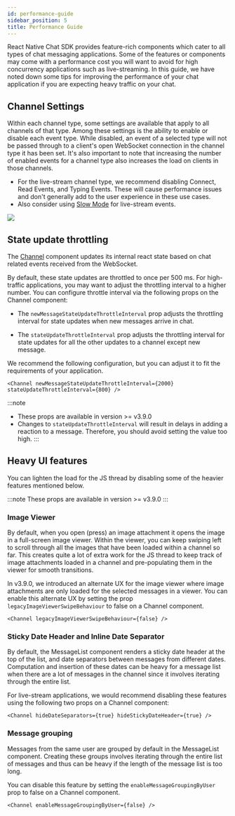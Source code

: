 ```yaml
---
id: performance-guide
sidebar_position: 5
title: Performance Guide
---
```



React Native Chat SDK provides feature-rich components which cater to all types of chat messaging applications.
Some of the features or components may come with a performance cost you will want to avoid for high
concurrency applications such as live-streaming. In this guide, we have noted down some tips for improving the performance of your
chat application if you are expecting heavy traffic on your chat.

## Channel Settings

Within each channel type, some settings are available that apply to all channels of that type.
Among these settings is the ability to enable or disable each event type.
While disabled, an event of a selected type will not be passed through to a client's open WebSocket connection in the channel type it has been set.
It's also important to note that increasing the number of enabled events for a channel type also increases the load on clients in those channels.

- For the live-stream channel type, we recommend disabling Connect, Read Events, and Typing Events. These will cause performance issues and don't generally add to the user experience in these use cases.
- Also consider using [Slow Mode](https://getstream.io/chat/docs/slow_mode/?language=js#channel-slow-mode) for live-stream events.

<img src={channelSettings} />

## State update throttling

The [Channel](../core-components/channel.mdx) component updates its internal react state based on chat related events received from the WebSocket.

By default, these state updates are throttled to once per 500 ms. For high-traffic applications, you may want to adjust the throttling interval to a higher number. You can configure throttle interval via the following props on the Channel component:

- The `newMessageStateUpdateThrottleInterval` prop adjusts the throttling interval for state updates when new messages arrive in chat.

- The `stateUpdateThrottleInterval` prop adjusts the throttling interval for state updates for all the other updates to a channel except new message.

We recommend the following configuration, but you can adjust it to fit the requirements of your application.

```tsx
<Channel newMessageStateUpdateThrottleInterval={2000} stateUpdateThrottleInterval={800} />
```

:::note

- These props are available in version >= v3.9.0
- Changes to `stateUpdateThrottleInterval` will result in delays in adding a reaction to a message. Therefore, you should avoid setting the value too high.
  :::

## Heavy UI features

You can lighten the load for the JS thread by disabling some of the heavier features mentioned below.

:::note
These props are available in version >= v3.9.0
:::

### Image Viewer

By default, when you open (press) an image attachment it opens the image in a full-screen image viewer.
Within the viewer, you can keep swiping left to scroll through all the images that have been loaded within a channel so far.
This creates quite a lot of extra work for the JS thread to keep track of image attachments loaded in a channel and pre-populating them in the viewer for smooth transitions.

In v3.9.0, we introduced an alternate UX for the image viewer where image attachments are only loaded for the selected messages in a viewer.
You can enable this alternate UX by setting the prop `legacyImageViewerSwipeBehaviour` to false on a Channel component.

```tsx
<Channel legacyImageViewerSwipeBehaviour={false} />
```

### Sticky Date Header and Inline Date Separator

By default, the MessageList component renders a sticky date header at the top of the list, and date separators between messages from different dates.
Computation and insertion of these dates can be heavy for a message list when there are a lot of messages in the channel since it involves iterating through the entire list.

For live-stream applications, we would recommend disabling these features using the following two props on a Channel component:

```tsx
<Channel hideDateSeparators={true} hideStickyDateHeader={true} />
```

### Message grouping

Messages from the same user are grouped by default in the MessageList component. Creating these groups involves iterating through the entire list of messages and thus can be heavy if the length of the message list is too long.

You can disable this feature by setting the `enableMessageGroupingByUser` prop to false on a Channel component.

```tsx
<Channel enableMessageGroupingByUser={false} />
```
